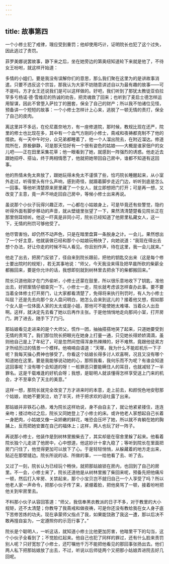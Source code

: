```yaml
---
---
---
```

title: 故事第四
---

一个小修士犯了戒律，理应受到重罚；他却使用巧计，证明院长也犯了这个过失，因此逃过了责罚。



菲罗美娜说罢故事，静下来之后，坐在她旁边的第奥纽知道轮下来就是他了，不待女王吩咐，就这样开始道：

多情的小姐们，要是我没有误解你们的意思，那么我们聚在这里为的是讲故事消遣。只要不违反这个宗旨，那我认为大家不妨随意讲述自以为最有趣的故事——可不是吗，方才女王还说我们是可以这样做的。好吧，我们听到了那犹太教徒亚伯拉罕多亏杨诺·德·雪维尼的热诚的劝告，把灵魂救了回来；也听到了麦启士德怎样运用智谋，因此不曾堕入萨拉丁的圈套，保全了自己的财产；所以我不怕诸位见怪，预备讲一个短短的故事：一个小修士怎样计上心来，逃脱了一顿无情的责打，保全了自己的皮肉。

离这里并不多远，在伦尼嘉奈地方，有一座修道院，那时候，教规比现在还严，院里的修士也比现在多，其中有一个血气方刚的小修士，斋戒和夜祷都克制不了他的情欲。有一天中午时分，众兄弟都睡着了，他一个人溜出院去，在附近溜达。修道院所在，原极僻静，可是那天恰好有一个很有姿色的姑娘——大概是谁家佃户的女儿吧——正在田里采集花草；他一眼看到了她，就感到一阵强烈的诱惑。他走近去跟她招呼、搭讪，终于两相情愿了，他就把她带回自己房中，谁都不知道有这回事。

他的热情未免太奔放了，跟她玩得未免太不谨慎了些，恰巧院长睡醒起来，从小室外走过，听得里头有什么声响，感到奇怪，就蹑着脚步走近门边，听听到底是怎么一回事。等他听清楚原来房里藏了一个女人，就立即想把门打开；可是再一想，又改变了主意，竟一声不响走回自己房中，等候小修士出来再说。

虽说那个小伙子玩得兴趣正浓，一心都在小姑娘身上，可是毕竟还有些警觉，隐约听得外面有脚步移动的声音，就从壁缝里张望了一下，果然清清楚楚看见院长正在那里侧耳倾听。他这一吓真是非同小可，院长已经知道了他房里私藏女人，这一下，无情的刑罚可够他受了。

他尽管害怕，却仍然不动声色，只是在暗里盘算一条脱身之计。一会儿，果然想出了一个好主意，他就装做已经和那个小姑娘玩畅快了，向她说道：“我现在得出去想个办法，好让你走的时候不叫人看见。你且别作声，待在这里，我一会儿就来。”

他走了出去，把房门反锁了，径自来到院长跟前，把他的钥匙交出来（这是每个修士要出院时的规矩），若无其事地说：“师父，今天我没来得及把早晨所砍的柴薪全都搬回来，要是你允许的话，我想即刻就到树林里去把余下的柴都搬回来。”





院长只道他刚才在门外偷听，小修士还蒙在鼓里，所以很乐意地收下了钥匙，准他出去，好把案情仔细查究一下。小修士一走，院长就考虑该怎样查办此事。要不要当着全体修士打开房门，让大家都看清楚了，免得将来执行刑罚时，有人为小修士叫屈？还是先去向那个女人盘问明白，她怎么会来到这儿的？接着他又想，假如那个女人是一位体面人家的太太或是小姐，那他可不能使她太难堪、当着众人出丑啊。这样，就决定先去看了她以后再作主张。于是他悄悄地走向那间小室，打开房门，跨了进去，随手下了门闩。

那姑娘看见走进来的是个大师父，慌作一团，抽抽搭搭地哭了起来，只道她要受到无情的责骂了。我们那位院长把眼光在她身上打量一通，只见她长得娇娇滴滴，虽则他自己是上了年纪了，可是忽然间觉得浑身热辣辣的，好不难熬，竟跟他徒弟方才所经历过的情景一个模样。他喃喃自语道：“天哪，我为什么不能趁机乐一下子呢？我每天操心费神也够受了。你看这个姑娘长得多讨人欢喜啊，况且又没有哪个知道她在这里。要是我能够说动她的心，那照我看，我何乐而不为呢？有谁会知道这回事呢？没有哪个会知道的呀！一桩罪恶只要能瞒住人的耳目，也就减轻了一半罪名。这是千载难逢的好机会呀；我想，是聪明人就该懂得怎样享受送上门来的机会，才不至辜负了天主的美意。”

这样一想，那院长就完全改变了方才进来时的本意，走上前去，和颜悦色地安慰那个姑娘，劝她不要哭泣，劝了半天，终于把求欢的话吐露了出来。

那姑娘并非铁石心肠，难为院长这样劝说，身不由自主了，就让他紧紧搂住，连连亲吻；搂过吻过之后，院长又同她登上了小修士的床。或许他老人家想起自己长着一身肥肉，小姑娘又像一朵娇嫩的鲜花，唯恐会压坏了她，所以就不肯躺在她的胸脯上，反而把她安置在自己的福体上；这样，两人也玩了好一阵子。

再说那小修士，他装作是到树林里搬柴去了，其实却是在宿舍里躲了起来。他看着院长独个儿走进了他房中，心中想道，他这妙计十拿九稳了；等听到院长在里面把房门闩住了，他觉得更加可以放下了心。于是轻轻悄悄，从躲藏着的地方走出来，贴近在那壁缝边。院长所说的话、所做的事，一一给他看了去、听了去。

又过了一刻，院长认为已经玩个畅快，就把那姑娘锁在房内，也回到了自己的房里。不一会，小修士来了，院长还道他是从树林里搬了柴回来呢，预备先把他痛斥一顿，然后打入牢房、关禁起来，那个小宝贝岂不就归自己一个人享受了吗？所以他老人家一声命令，把那小伙子传了来，紧绷着脸，把他臭骂了一顿，接着吩咐把他关到牢房里去。

不料那小伙子从容回答道：“师父，我信奉黑衣教派的日子不多，对于教里的大小规矩，还不太清楚；你教导了我斋戒和做夜祷，可是你还没有教给我在女人身子底下苦修苦炼的功夫。现在承蒙师父指点了我，如果能饶赦了我这一遭，那以后决不敢再擅自妄为，一定遵照你的示范行事了。”

院长是个聪明人，一听这话，就知道小修士比他更加厉害，他暗里干下的勾当，这个小伙子全看到了；不觉脸红起来。他自己也犯了同样的罪过，还有什么脸来责罚别人呢？只好宽恕了小修士，还叮嘱他千万不能把他看见的那回事张扬出去。他们两人私下把那姑娘放了出去，不过，听说以后师徒两个又把那小姑娘弄进院去好几回呢。